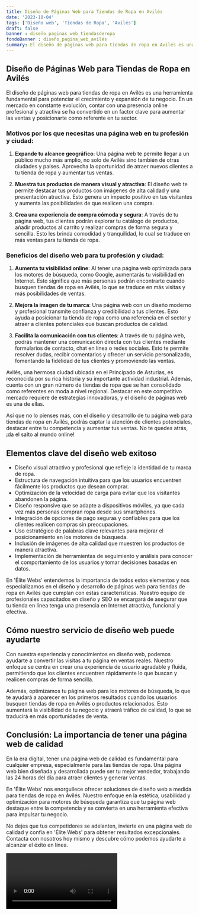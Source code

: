 ```yaml
---
title: Diseño de Páginas Web para Tiendas de Ropa en Avilés
date: '2023-10-04'
tags: ['Diseño web', 'Tiendas de Ropa', 'Avilés']
draft: false
banner : diseño_paginas_web_tiendasderopa
fondoBanner : diseño_pagina_web_avilés
summary: El diseño de páginas web para tiendas de ropa en Avilés es una herramienta fundamental para potenciar el crecimiento y expansión de tu negocio. En un mercado en constante evolución, contar con una presencia online profesional y atractiva se ha convertido en un factor clave para aumentar las ventas y posicionarte como referente en tu sector.
---
```


## Diseño de Páginas Web para Tiendas de Ropa en Avilés

El diseño de páginas web para tiendas de ropa en Avilés es una herramienta fundamental para potenciar el crecimiento y expansión de tu negocio. En un mercado en constante evolución, contar con una presencia online profesional y atractiva se ha convertido en un factor clave para aumentar las ventas y posicionarte como referente en tu sector.

### Motivos por los que necesitas una página web en tu profesión y ciudad:

1. **Expande tu alcance geográfico**: Una página web te permite llegar a un público mucho más amplio, no solo de Avilés sino también de otras ciudades y países. Aprovecha la oportunidad de atraer nuevos clientes a tu tienda de ropa y aumentar tus ventas.

2. **Muestra tus productos de manera visual y atractiva**: El diseño web te permite destacar tus productos con imágenes de alta calidad y una presentación atractiva. Esto genera un impacto positivo en tus visitantes y aumenta las posibilidades de que realicen una compra.

3. **Crea una experiencia de compra cómoda y segura**: A través de tu página web, tus clientes podrán explorar tu catálogo de productos, añadir productos al carrito y realizar compras de forma segura y sencilla. Esto les brinda comodidad y tranquilidad, lo cual se traduce en más ventas para tu tienda de ropa.

### Beneficios del diseño web para tu profesión y ciudad:

1. **Aumenta tu visibilidad online**: Al tener una página web optimizada para los motores de búsqueda, como Google, aumentarás tu visibilidad en Internet. Esto significa que más personas podrán encontrarte cuando busquen tiendas de ropa en Avilés, lo que se traduce en más visitas y más posibilidades de ventas.

2. **Mejora la imagen de tu marca**: Una página web con un diseño moderno y profesional transmite confianza y credibilidad a tus clientes. Esto ayuda a posicionar tu tienda de ropa como una referencia en el sector y atraer a clientes potenciales que buscan productos de calidad.

3. **Facilita la comunicación con tus clientes**: A través de tu página web, podrás mantener una comunicación directa con tus clientes mediante formularios de contacto, chat en línea o redes sociales. Esto te permite resolver dudas, recibir comentarios y ofrecer un servicio personalizado, fomentando la fidelidad de tus clientes y promoviendo las ventas.

Avilés, una hermosa ciudad ubicada en el Principado de Asturias, es reconocida por su rica historia y su importante actividad industrial. Además, cuenta con un gran número de tiendas de ropa que se han consolidado como referentes en moda a nivel regional. Destacar en este competitivo mercado requiere de estrategias innovadoras, y el diseño de páginas web es una de ellas.

Así que no lo pienses más, con el diseño y desarrollo de tu página web para tiendas de ropa en Avilés, podrás captar la atención de clientes potenciales, destacar entre tu competencia y aumentar tus ventas. No te quedes atrás, ¡da el salto al mundo online!

<GifSeo />

<Cta />

## Elementos clave del diseño web exitoso

- Diseño visual atractivo y profesional que refleje la identidad de tu marca de ropa.
- Estructura de navegación intuitiva para que los usuarios encuentren fácilmente los productos que desean comprar.
- Optimización de la velocidad de carga para evitar que los visitantes abandonen la página.
- Diseño responsive que se adapte a dispositivos móviles, ya que cada vez más personas compran ropa desde sus smartphones.
- Integración de opciones de pago seguras y confiables para que los clientes realicen compras sin preocupaciones.
- Uso estratégico de palabras clave relevantes para mejorar el posicionamiento en los motores de búsqueda.
- Inclusión de imágenes de alta calidad que muestren los productos de manera atractiva.
- Implementación de herramientas de seguimiento y análisis para conocer el comportamiento de los usuarios y tomar decisiones basadas en datos.

En 'Élite Webs' entendemos la importancia de todos estos elementos y nos especializamos en el diseño y desarrollo de páginas web para tiendas de ropa en Avilés que cumplan con estas características. Nuestro equipo de profesionales capacitados en diseño y SEO se encargará de asegurar que tu tienda en línea tenga una presencia en Internet atractiva, funcional y efectiva.

## Cómo nuestro servicio de diseño web puede ayudarte

Con nuestra experiencia y conocimientos en diseño web, podemos ayudarte a convertir las visitas a tu página en ventas reales. Nuestro enfoque se centra en crear una experiencia de usuario agradable y fluida, permitiendo que los clientes encuentren rápidamente lo que buscan y realicen compras de forma sencilla.

Además, optimizamos tu página web para los motores de búsqueda, lo que te ayudará a aparecer en los primeros resultados cuando los usuarios busquen tiendas de ropa en Avilés o productos relacionados. Esto aumentará la visibilidad de tu negocio y atraerá tráfico de calidad, lo que se traducirá en más oportunidades de venta.

## Conclusión: La importancia de tener una página web de calidad

En la era digital, tener una página web de calidad es fundamental para cualquier empresa, especialmente para las tiendas de ropa. Una página web bien diseñada y desarrollada puede ser tu mejor vendedor, trabajando las 24 horas del día para atraer clientes y generar ventas.

En 'Élite Webs' nos enorgullece ofrecer soluciones de diseño web a medida para tiendas de ropa en Avilés. Nuestro enfoque en la estética, usabilidad y optimización para motores de búsqueda garantiza que tu página web destaque entre la competencia y se convierta en una herramienta efectiva para impulsar tu negocio.

No dejes que tus competidores se adelanten, invierte en una página web de calidad y confía en 'Élite Webs' para obtener resultados excepcionales. Contacta con nosotros hoy mismo y descubre cómo podemos ayudarte a alcanzar el éxito en línea.

<Video />

<CtaBot job='Tiendas de Ropa' city='Avilés'/>

<Gmaps query='Avilés+españa+maps' />